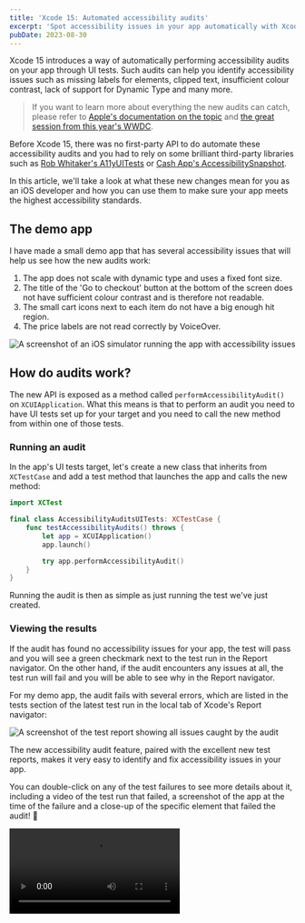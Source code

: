 ```yaml
---
title: 'Xcode 15: Automated accessibility audits'
excerpt: 'Spot accessibility issues in your app automatically with Xcode 15 both locally and on your CI/CD pipeline.'
pubDate: 2023-08-30
---
```



Xcode 15 introduces a way of automatically performing accessibility audits on your app through UI tests. Such audits can help you identify accessibility issues such as missing labels for elements, clipped text, insufficient colour contrast, lack of support for Dynamic Type and many more.

> If you want to learn more about everything the new audits can catch, please refer to [Apple's documentation on the topic](https://developer.apple.com/documentation/xctest/xcuiapplication/4191487-performaccessibilityaudit) and [the great session from this year's WWDC](https://developer.apple.com/wwdc23/10035).

Before Xcode 15, there was no first-party API to do automate these accessibility audits and you had to rely on some brilliant third-party libraries such as [Rob Whitaker's A11yUITests](https://github.com/rwapp/A11yUITests) or [Cash App's AccessibilitySnapshot](https://github.com/cashapp/AccessibilitySnapshot).

In this article, we'll take a look at what these new changes mean for you as an iOS developer and how you can use them to make sure your app meets the highest accessibility standards.

## The demo app

I have made a small demo app that has several accessibility issues that will help us see how the new audits work:

1. The app does not scale with dynamic type and uses a fixed font size.
2. The title of the 'Go to checkout' button at the bottom of the screen does not have sufficient colour contrast and is therefore not readable.
3. The small cart icons next to each item do not have a big enough hit region.
4. The price labels are not read correctly by VoiceOver.

![A screenshot of an iOS simulator running the app with accessibility issues](/assets/posts/xcode-15-automated-accessibility-audits/demo.webp)

## How do audits work?

The new API is exposed as a method called `performAccessibilityAudit()` on `XCUIApplication`. What this means is that to perform an audit you need to have UI tests set up for your target and you need to call the new method from within one of those tests.

### Running an audit

In the app's UI tests target, let's create a new class that inherits from `XCTestCase` and add a test method that launches the app and calls the new method:

```swift:AccessibilityAuditsUITests.swift
import XCTest

final class AccessibilityAuditsUITests: XCTestCase {
    func testAccessibilityAudits() throws {
        let app = XCUIApplication()
        app.launch()

        try app.performAccessibilityAudit()
    }
}
```

Running the audit is then as simple as just running the test we've just created.

### Viewing the results

If the audit has found no accessibility issues for your app, the test will pass and you will see a green checkmark next to the test run in the Report navigator. On the other hand, if the audit encounters any issues at all, the test run will fail and you will be able to see why in the Report navigator.

For my demo app, the audit fails with several errors, which are listed in the tests section of the latest test run in the local tab of Xcode's Report navigator:

![A screenshot of the test report showing all issues caught by the audit](/assets/posts/xcode-15-automated-accessibility-audits/audit.webp)

The new accessibility audit feature, paired with the excellent new test reports, makes it very easy to identify and fix accessibility issues in your app.

You can double-click on any of the test failures to see more details about it, including a video of the test run that failed, a screenshot of the app at the time of the failure and a close-up of the specific element that failed the audit! 🎉

<Video src="/assets/posts/xcode-15-automated-accessibility-audits/audit.mp4" />

### Narrowing down the audit scope

If you're not interested in auditing every kind of accessibility issue in your app, you can narrow down the scope by passing a list of `XCUIAccessibilityAuditType`s you are interested in to the `performAccessibilityAudit()` method.

For example, the method below would only check the app for insufficient colour contrast and lack of support for Dynamic Type:

```swift:AccessibilityAuditsUITests.swift
import XCTest

final class AccessibilityAuditsUITests: XCTestCase {
    func testAccessibilityAudits() throws {
        // UI tests must launch the application that they test.
        let app = XCUIApplication()
        app.launch()

        try app.performAccessibilityAudit(for: [.contrast, .dynamicType])
    }
}
```

### Ignoring specific issues

Let's say there are some known issues in your app that you're aware of and that you don't want the audit to flag.

You can skip specific issues using the second parameter of the `performAccessibilityAudit()` method, which is a closure that has an instance of `XCUIAccessibilityAuditIssue` as its only parameter and returns a `Bool` indicating whether the issue should be ignored or not.

What this closure allows you to do is to inspect the issue in detail (what kind of audit it is, what element the audit has failed on, etc.) and decide whether you want to ignore it or not by returning `true` or `false`.

For example, the code below ignores the dynamic type issues for the 'Go to checkout' button in the demo app:

```swift:AccessibilityAuditsUITests.swift
import XCTest

final class AccessibilityAuditsUITests: XCTestCase {
    func testAccessibilityAudits() throws {
        // UI tests must launch the application that they test.
        let app = XCUIApplication()
        app.launch()

        try app.performAccessibilityAudit(for: [.contrast, .dynamicType]) { issue in
            guard let element = issue.element, element.label == "Go to checkout" else {
                return false
            }

            return issue.auditType == .dynamicType
        }
    }
}
```

## Bonus track: CI/CD

Similarly to what you can do for building and archiving the app, you can also use `xcodebuild` run the UI tests where your accessibility audits are performed from the command line and, by extension, from your CI/CD pipeline.

To do so, you need to call the `test` command on `xcodebuild` with the environment. I would personally recommend overriding the derived data path to be a folder relative to your app's root directory so that you have easy access to the test output:

```bash
xcodebuild \
  -project YourApp.xcodeproj \
  -scheme AccessibilityAudits \
  -sdk iphonesimulator \
  -destination 'platform=iOS Simulator,name=iPhone 14,OS=17.0' \
  -derivedDataPath derived_data \
  test
```

You can then find the output `xcresult` bundle at `derived_data/Logs/Test/*.xcresult`. You can open this bundle in Xcode to inspect the results.

Something I recommend you do is to add a step to your CI/CD pipeline to upload the `xcresult` bundle as an artifact whenever the audits job fails so that it can be downloaded and inspected from the job's page directly rather than having to ssh into the machine to dig it out.
